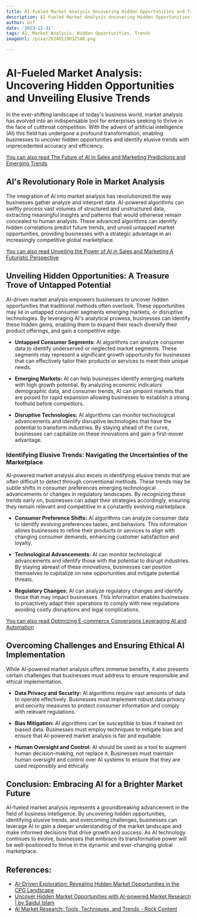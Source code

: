 ```yaml
---
title: AI-Fueled Market Analysis Uncovering Hidden Opportunities and Trends
description: AI-Fueled Market Analysis Uncovering Hidden Opportunities and Trends
author: Usf
date: '2023-12-31'
tags: AI, Market Analysis, Hidden Opportunities, Trends
imageUrl: /pixa/20240118032546.png

---
```

# AI-Fueled Market Analysis: Uncovering Hidden Opportunities and Unveiling  Elusive Trends

In the ever-shifting landscape of today's business world, market analysis has evolved into  an indispensable  tool for enterprises seeking  to thrive in the  face of cutthroat competition. With the advent of artificial intelligence (AI)  this field has undergone  a profound transformation,  enabling businesses to uncover hidden  opportunities and identify  elusive trends with unprecedented accuracy and efficiency.

[You can also read The  Future of AI in Sales and Marketing Predictions and Emerging Trends](The%20Future%20of%20AI%20in%20Sales%20and%20Marketing%20Predictions%20and%20Emerging%20Trends)


## AI's  Revolutionary Role in Market Analysis

The integration  of AI  into market analysis has revolutionized the way businesses gather analyze and interpret  data. AI-powered algorithms can swiftly process vast volumes of  structured and unstructured data, extracting meaningful insights and patterns that would otherwise remain concealed to human analysts. These advanced algorithms can identify hidden correlations  predict future trends, and unveil untapped market opportunities,  providing businesses with a strategic advantage in an  increasingly  competitive global marketplace.

[You can also read Unveiling the Power of AI in Sales and Marketing A Futuristic Perspective](Unveiling%20the%20Power%20of%20AI%20in%20Sales%20and%20Marketing%20A%20Futuristic%20Perspective)


## Unveiling Hidden Opportunities: A Treasure Trove of Untapped Potential

AI-driven market analysis empowers businesses to uncover hidden opportunities  that traditional  methods often overlook. These opportunities may lie in untapped  consumer segments emerging markets, or disruptive technologies. By  leveraging AI's analytical prowess,  businesses can identify these hidden gems, enabling them to expand their  reach  diversify their product offerings, and gain a competitive edge.

- **Untapped  Consumer Segments:** AI algorithms can analyze consumer data to identify  underserved or neglected market segments.  These segments may represent  a significant growth opportunity for businesses that can effectively  tailor their  products or services to meet their unique needs.


- **Emerging Markets:** AI can help businesses identify emerging markets  with high growth potential. By analyzing economic  indicators demographic data, and consumer trends, AI  can pinpoint markets that are poised for rapid expansion allowing businesses to establish a strong foothold before competitors.


- **Disruptive Technologies:** AI algorithms can  monitor  technological advancements  and identify disruptive technologies that have the potential to transform industries. By staying ahead of the curve, businesses can capitalize on these innovations and gain a first-mover advantage.

### Identifying Elusive Trends: Navigating  the Uncertainties of the Marketplace

AI-powered market analysis also excels in identifying elusive  trends that  are often difficult to detect through conventional methods. These trends may be subtle shifts in consumer preferences emerging technological advancements or changes  in regulatory landscapes. By recognizing these trends early on, businesses can adapt their strategies accordingly, ensuring  they remain relevant and competitive in a constantly evolving marketplace.

- **Consumer Preference Shifts:** AI algorithms can analyze consumer data to identify evolving preferences  tastes, and behaviors. This information allows businesses  to refine their products or services to align with changing consumer demands, enhancing  customer satisfaction and loyalty.


- **Technological Advancements:** AI can monitor technological advancements and identify those with the potential to disrupt industries. By staying abreast of these innovations, businesses can position themselves to capitalize  on new opportunities and mitigate potential threats.


- **Regulatory Changes:**  AI can analyze regulatory changes and identify those that may impact businesses. This information enables businesses to proactively adapt their operations to comply with  new regulations avoiding costly disruptions and  legal complications.

[You can  also read Optimizing E-commerce Conversions  Leveraging AI and Automation](Optimizing%20E-commerce%20Conversions%20Leveraging%20AI%20and%20Automation)


## Overcoming  Challenges and Ensuring Ethical AI Implementation

While AI-powered market analysis offers immense benefits,  it also presents certain challenges that businesses must address to  ensure responsible and ethical implementation.

-  **Data Privacy and Security:** AI algorithms require vast amounts  of data to operate effectively.  Businesses must implement robust data privacy and  security measures to protect consumer information and comply with relevant regulations.


- **Bias Mitigation:** AI algorithms can be  susceptible to bias if  trained on biased data. Businesses must employ  techniques to mitigate  bias and ensure that AI-powered market analysis is fair and equitable.


- **Human Oversight  and Control:** AI should be used  as a tool to augment human decision-making, not replace it. Businesses must maintain human oversight and control over AI  systems to ensure that they are used responsibly and ethically.

## Conclusion: Embracing AI for a Brighter Market Future

AI-fueled market analysis represents  a groundbreaking advancement in the field of business intelligence. By uncovering hidden opportunities,  identifying elusive trends, and  overcoming challenges,  businesses can leverage AI to gain a deeper understanding of the market landscape and make informed decisions that drive growth and success. As AI  technology continues to  evolve, businesses that embrace its transformative power will be well-positioned to thrive in the dynamic and ever-changing global marketplace.

## References:
- [AI-Driven Exploration: Revealing Hidden Market Opportunities in the CPG Landscape](https://simporter.com/ai-driven-exploration-revealing-hidden-market-opportunities-in-the-cpg-landscape/)
- [Uncover Hidden Market Opportunities with AI-powered Market Research | by Saidul Islam](https://saidulislam.com/uncover-hidden-market-opportunities-with-ai-powered-market-research-4babf0178d4a)
- [AI Market Research: Tools, Techniques, and Trends - Rock Content](https://rockcontent.com/blog/ai-market-research/)
